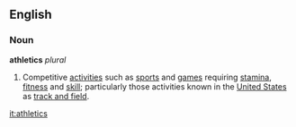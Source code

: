 ==English==
===Noun===
'''athletics''' ''plural''
# Competitive [[activity|activities]] such as [[sport]]s and [[game]]s requiring [[stamina]], [[fitness]] and [[skill]]; particularly those activities known in the [[United States]] as [[track and field]].

[[it:athletics]]